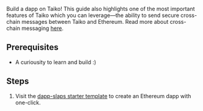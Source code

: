 Build a dapp on Taiko! This guide also highlights one of the most important features of Taiko which you can leverage—the ability to send secure cross-chain messages between Taiko and Ethereum. Read more about cross-chain messaging [here](/docs/concepts/bridging).

## Prerequisites

- A curiousity to learn and build :)

## Steps
1. Visit the [dapp-slaps starter template](https://github.com/d1onys1us/dapp-slaps) to create an Ethereum dapp with one-click.
